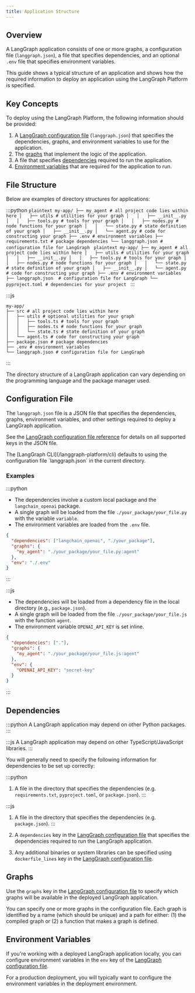 ```yaml
---
title: Application Structure
---
```



<V1Alpha />


## Overview

A LangGraph application consists of one or more graphs, a configuration file (`langgraph.json`), a file that specifies dependencies, and an optional `.env` file that specifies environment variables.

This guide shows a typical structure of an application and shows how the required information to deploy an application using the LangGraph Platform is specified.

## Key Concepts

To deploy using the LangGraph Platform, the following information should be provided:

1. A [LangGraph configuration file](#configuration-file-concepts) (`langgraph.json`) that specifies the dependencies, graphs, and environment variables to use for the application.
2. The [graphs](#graphs) that implement the logic of the application.
3. A file that specifies [dependencies](#dependencies) required to run the application.
4. [Environment variables](#environment-variables) that are required for the application to run.

## File Structure

Below are examples of directory structures for applications:

:::python
<Tabs>
  <Tab title="Python (requirements.txt)">
    ```plaintext
    my-app/
    ├── my_agent # all project code lies within here
    │   ├── utils # utilities for your graph
    │   │   ├── __init__.py
    │   │   ├── tools.py # tools for your graph
    │   │   ├── nodes.py # node functions for your graph
    │   │   └── state.py # state definition of your graph
    │   ├── __init__.py
    │   └── agent.py # code for constructing your graph
    ├── .env # environment variables
    ├── requirements.txt # package dependencies
    └── langgraph.json # configuration file for LangGraph
    ```
  </Tab>
  <Tab title="Python (pyproject.toml)">
    ```plaintext
    my-app/
    ├── my_agent # all project code lies within here
    │   ├── utils # utilities for your graph
    │   │   ├── __init__.py
    │   │   ├── tools.py # tools for your graph
    │   │   ├── nodes.py # node functions for your graph
    │   │   └── state.py # state definition of your graph
    │   ├── __init__.py
    │   └── agent.py # code for constructing your graph
    ├── .env # environment variables
    ├── langgraph.json  # configuration file for LangGraph
    └── pyproject.toml # dependencies for your project
    ```
  </Tab>
</Tabs>
:::

:::js
```plaintext
my-app/
├── src # all project code lies within here
│   ├── utils # optional utilities for your graph
│   │   ├── tools.ts # tools for your graph
│   │   ├── nodes.ts # node functions for your graph
│   │   └── state.ts # state definition of your graph
│   └── agent.ts # code for constructing your graph
├── package.json # package dependencies
├── .env # environment variables
└── langgraph.json # configuration file for LangGraph
```
:::

<Note>
  The directory structure of a LangGraph application can vary depending on the programming language and the package manager used.
</Note>

<a id="configuration-file-concepts"></a>
## Configuration File

The `langgraph.json` file is a JSON file that specifies the dependencies, graphs, environment variables, and other settings required to deploy a LangGraph application.

See the [LangGraph configuration file reference](/langgraph-platform/cli#configuration-file) for details on all supported keys in the JSON file.

<Tip>
  The [LangGraph CLI](/langgraph-platform/cli) defaults to using the configuration file `langgraph.json` in the current directory.
</Tip>

### Examples

:::python
* The dependencies involve a custom local package and the `langchain_openai` package.
* A single graph will be loaded from the file `./your_package/your_file.py` with the variable `variable`.
* The environment variables are loaded from the `.env` file.

```json
{
  "dependencies": ["langchain_openai", "./your_package"],
  "graphs": {
    "my_agent": "./your_package/your_file.py:agent"
  },
  "env": "./.env"
}
```
:::

:::js
* The dependencies will be loaded from a dependency file in the local directory (e.g., `package.json`).
* A single graph will be loaded from the file `./your_package/your_file.js` with the function `agent`.
* The environment variable `OPENAI_API_KEY` is set inline.

```json
{
  "dependencies": ["."],
  "graphs": {
    "my_agent": "./your_package/your_file.js:agent"
  },
  "env": {
    "OPENAI_API_KEY": "secret-key"
  }
}
```
:::

## Dependencies

:::python
A LangGraph application may depend on other Python packages.
:::

:::js
A LangGraph application may depend on other TypeScript/JavaScript libraries.
:::

You will generally need to specify the following information for dependencies to be set up correctly:

:::python
1. A file in the directory that specifies the dependencies (e.g. `requirements.txt`, `pyproject.toml`, or `package.json`).
:::

:::js
1. A file in the directory that specifies the dependencies (e.g. `package.json`).
:::

1. A `dependencies` key in the [LangGraph configuration file](#configuration-file-concepts) that specifies the dependencies required to run the LangGraph application.
2. Any additional binaries or system libraries can be specified using `dockerfile_lines` key in the [LangGraph configuration file](#configuration-file-concepts).

## Graphs

Use the `graphs` key in the [LangGraph configuration file](#configuration-file-concepts) to specify which graphs will be available in the deployed LangGraph application.

You can specify one or more graphs in the configuration file. Each graph is identified by a name (which should be unique) and a path for either: (1) the compiled graph or (2) a function that makes a graph is defined.

## Environment Variables

If you're working with a deployed LangGraph application locally, you can configure environment variables in the `env` key of the [LangGraph configuration file](#configuration-file-concepts).

For a production deployment, you will typically want to configure the environment variables in the deployment environment.
